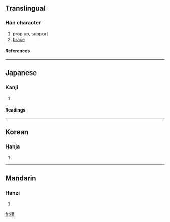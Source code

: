 {{see|撐}}

==Translingual==
===Han character===
{{Han char|rn=64|rad=手|as=12|sn=15|four=|canj=手火月手 (QFBQ)}}
# prop up, support
# [[brace]]
====References====
{{Han ref|kx=0454.040|dkj=12694|dj=0803.210|hdz=31957.010|uh=6491|ud=25745}}

----
==Japanese==
===Kanji===
{{ja-kanji|grade=|rs=手12}}
# {{defn|Japanese}} 
====Readings====
{{ja-readings|on=[[ちょう]] (chō)|kun=[[ささえる]] (sasaeru), [[あく]] (aku)}}

----
==Korean==
===Hanja===
{{ko-hanja|hangeul=탱|eumhun=|rv=taeng|mr=t'aeng|y=thayng}}
# {{defn|Korean}}

----
==Mandarin==
===Hanzi===
{{cmn-hanzi|tra=撐|pin=[[chēng]] ([[cheng1]])|wg=ch'eng<sup>1</sup>}}
# {{defn|Mandarin}}

[[fr:撑]]